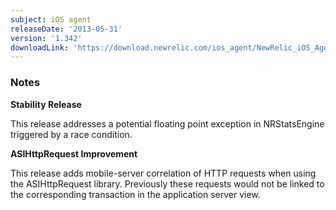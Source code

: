 ```yaml
---
subject: iOS agent
releaseDate: '2013-05-31'
version: '1.342'
downloadLink: 'https://download.newrelic.com/ios_agent/NewRelic_iOS_Agent_1.342.zip'
---
```


### Notes

**Stability Release**

This release addresses a potential floating point exception in NRStatsEngine triggered by a race condition.

**ASIHttpRequest Improvement**

This release adds mobile-server correlation of HTTP requests when using the ASIHttpRequest library. Previously these requests would not be linked to the corresponding transaction in the application server view.
